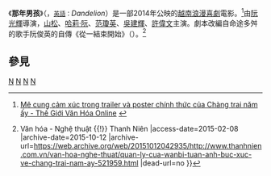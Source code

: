{{expand|time=2015-02-09T08:37:45+00:00}}
{{Infobox film
|name = 那年男孩
|image = <!-- 檔案不存在 Áp phích phim Chàng trai năm ấy.jpg -->
|size = 
|caption = 電影海報
|director = [[阮光輝|阮光輝]]
|producer = 
|screenplay = {{plain list|
*光輝
*日彭
*玉鳳}}
|based on = {{based on|''Bắt đầu từ một kết thúc''|Lý Minh Tùng}}
|narrator = 
|starring = {{plain list|
*[[山松|山松]]
*[[哈莉·阮|哈莉·阮]]
*[[范瓊英|范瓊英]]
*[[吳建輝|吳建輝]]
*[[許偉文|許偉文]]
}}
|music = [[阮荷|阮荷]]
|cinematography = 莊功銘 <!-- Director of cinematography -->
|editor = {{plain list|
*吳福長
*光輝}}
|studio = [[Galaxy_Studios|Galaxy Studios]]<br>[[WePro_Entertainment|WePro Entertainment]]
|distributor = 
|release date = {{film date|2014|12|31|Vietnam}}
|length = 114 minutes
|country = [[越南|越南]]
|language = [[越南語|越南語]]
|budget = 100億[[越南盾|越南盾]] ($466,418)
|gross = 420億越南盾 ($1,958,955)
}}
《'''那年男孩'''》（{{vie|hn=払𤳆𢆥𧘇|qn=''Chàng trai năm ấy''}}，<small>[[英語|英語]]：</small>''Dandelion''）是一部2014年公映的[[越南|越南]][[浪漫喜劇|浪漫喜劇]]電影。<ref>[http://thegioivanhoa.com.vn/showbiz/tin-tuc-giai-tri/35132001/cung-cam-xuc-trong-trailer-va-poster-chinh-thuc-cua-chang-trai-nam-ay/ Mê cung cảm xúc trong trailer và poster chính thức của Chàng trai năm ấy - Thế Giới Văn Hóa Online] {{webarchive|url=https://web.archive.org/web/20150106104340/http://thegioivanhoa.com.vn/showbiz/tin-tuc-giai-tri/35132001/cung-cam-xuc-trong-trailer-va-poster-chinh-thuc-cua-chang-trai-nam-ay/ |date=2015-01-06 }}</ref>由[[阮光輝|阮光輝]]導演，[[山松|山松]]、[[哈莉·阮|哈莉·阮]]、[[范瓊英|范瓊英]]、[[吳建輝|吳建輝]]、[[許偉文|許偉文]]主演。劇本改編自命途多舛的歌手阮俊英的自傳《從一結束開始》（{{vie|hn=抔頭自𠬠結束|qn=''Bắt đầu từ một kết thúc''}}）。<ref>{{Cite web |url=http://www.thanhnien.com.vn/van-hoa-nghe-thuat/quan-ly-cua-wanbi-tuan-anh-buc-xuc-ve-chang-trai-nam-ay-521959.html |title=Quản lý của Wanbi Tuấn Anh bức xúc về 'Chàng trai năm ấy' {{!}} Văn hóa - Nghệ thuật {{!}} Thanh Niên |access-date=2015-02-08 |archive-date=2015-10-12 |archive-url=https://web.archive.org/web/20151012042935/http://www.thanhnien.com.vn/van-hoa-nghe-thuat/quan-ly-cua-wanbi-tuan-anh-buc-xuc-ve-chang-trai-nam-ay-521959.html |dead-url=no }}</ref>

==參見==
{{reflist}}
[[Category:2014年電影作品|N]]
[[Category:2010年代浪漫喜劇片|N]]
[[Category:越南語電影|N]]
[[Category:越南電影作品|N]]